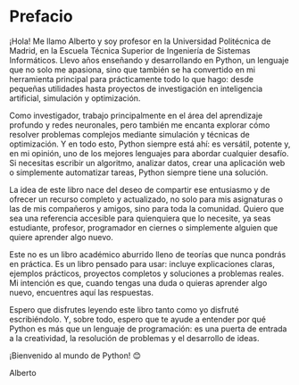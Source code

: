 # Prefacio {.unnumbered}

¡Hola! Me llamo Alberto y soy profesor en la Universidad Politécnica de Madrid, en la Escuela Técnica Superior de Ingeniería de Sistemas Informáticos. Llevo años enseñando y desarrollando en Python, un lenguaje que no solo me apasiona, sino que también se ha convertido en mi herramienta principal para prácticamente todo lo que hago: desde pequeñas utilidades hasta proyectos de investigación en inteligencia artificial, simulación y optimización.

Como investigador, trabajo principalmente en el área del aprendizaje profundo y redes neuronales, pero también me encanta explorar cómo resolver problemas complejos mediante simulación y técnicas de optimización. Y en todo esto, Python siempre está ahí: es versátil, potente y, en mi opinión, uno de los mejores lenguajes para abordar cualquier desafío. Si necesitas escribir un algoritmo, analizar datos, crear una aplicación web o simplemente automatizar tareas, Python siempre tiene una solución.

La idea de este libro nace del deseo de compartir ese entusiasmo y de ofrecer un recurso completo y actualizado, no solo para mis asignaturas o las de mis compañeros y amigos, sino para toda la comunidad. Quiero que sea una referencia accesible para quienquiera que lo necesite, ya seas estudiante, profesor, programador en ciernes o simplemente alguien que quiere aprender algo nuevo.

Este no es un libro académico aburrido lleno de teorías que nunca pondrás en práctica. Es un libro pensado para usar: incluye explicaciones claras, ejemplos prácticos, proyectos completos y soluciones a problemas reales. Mi intención es que, cuando tengas una duda o quieras aprender algo nuevo, encuentres aquí las respuestas.

Espero que disfrutes leyendo este libro tanto como yo disfruté escribiéndolo. Y, sobre todo, espero que te ayude a entender por qué Python es más que un lenguaje de programación: es una puerta de entrada a la creatividad, la resolución de problemas y el desarrollo de ideas.

¡Bienvenido al mundo de Python! 😊

Alberto
